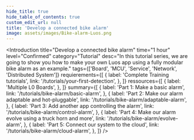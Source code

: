 ```yaml
---
hide_title: true
hide_table_of_contents: true
custom_edit_url: null
title: 'Develop a connected bike alarm'
image: assets/images/Bike-alarm-Luos.png
---
```



<Introduction
  title="Develop a connected bike alarm"
  time="1 hour"
  level="Confirmed"
  category="Tutorial"
  desc="In this tutorial series, we are going to show you how to make your own Luos app using a fully modular bike alarm as an example."
  tags={['Board', 'MCU', 'Service', 'Network', 'Distributed System']}
  requierements={[
    {
      label: 'Complete Training tutorials',
      link: '/tutorials/your-first-detection',
    },
  ]}
  ressources={[
    {
      label: 'Multiple L0 Boards',
    },
  ]}
  summary={[
    {
      label: 'Part 1: Make a basic alarm',
      link: '/tutorials/bike-alarm/basic-alarm',
    },
    {
      label: 'Part 2: Make our alarm adaptable and hot-pluggable',
      link: '/tutorials/bike-alarm/adaptable-alarm',
    },
    {
      label: 'Part 3: Add another app controlling the alarm',
      link: '/tutorials/bike-alarm/control-alarm',
    },
    {
      label: 'Part 4: Make our alarm evolve using a truck horn and more',
      link: '/tutorials/bike-alarm/evolve-alarm',
    },
    {
      label: 'Part 5: Connect our system to the cloud',
      link: '/tutorials/bike-alarm/cloud-alarm',
    },
  ]}
/>
